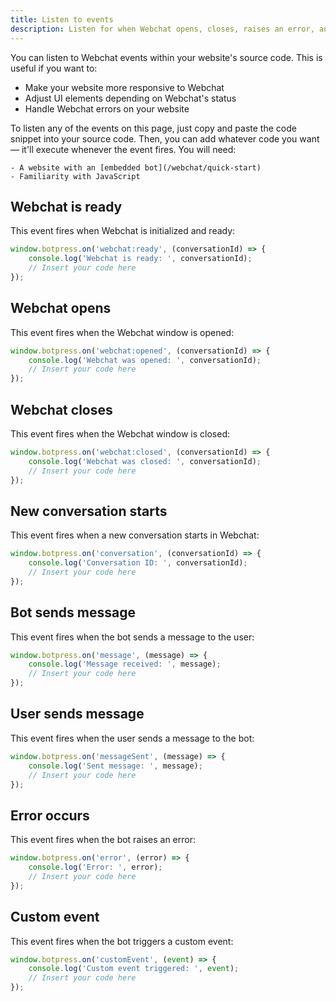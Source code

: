 ```yaml
---
title: Listen to events
description: Listen for when Webchat opens, closes, raises an error, and more.
---
```


You can listen to Webchat events within your website's source code. This is useful if you want to:

- Make your website more responsive to Webchat
- Adjust UI elements depending on Webchat's status
- Handle Webchat errors on your website

<Tip>
To listen any of the events on this page, just copy and paste the code snippet into your source code. Then, you can add whatever code you want — it'll execute whenever the event fires.
</Tip>

<Info>
    You will need:

    - A website with an [embedded bot](/webchat/quick-start)
    - Familiarity with JavaScript

</Info>

## Webchat is ready

This event fires when Webchat is initialized and ready:

``` javascript index.js {3}
window.botpress.on('webchat:ready', (conversationId) => {
	console.log('Webchat is ready: ', conversationId);
    // Insert your code here
});
```

## Webchat opens

This event fires when the Webchat window is opened:

``` javascript index.js {3}
window.botpress.on('webchat:opened', (conversationId) => {
    console.log('Webchat was opened: ', conversationId);
    // Insert your code here
});
```

## Webchat closes

This event fires when the Webchat window is closed:

``` javascript index.js {3}
window.botpress.on('webchat:closed', (conversationId) => {
    console.log('Webchat was closed: ', conversationId);
    // Insert your code here
});
```

## New conversation starts

This event fires when a new conversation starts in Webchat:

``` javascript index.js {3}
window.botpress.on('conversation', (conversationId) => {
	console.log('Conversation ID: ', conversationId);
    // Insert your code here
});
```

## Bot sends message

This event fires when the bot sends a message to the user:

``` javascript index.js {3}
window.botpress.on('message', (message) => {
	console.log('Message received: ', message);
    // Insert your code here
});
```

## User sends message

This event fires when the user sends a message to the bot:

``` javascript index.js {3}
window.botpress.on('messageSent', (message) => {
	console.log('Sent message: ', message);
    // Insert your code here
});
```

## Error occurs

This event fires when the bot raises an error:

``` javascript index.js {3}
window.botpress.on('error', (error) => {
	console.log('Error: ', error);
    // Insert your code here
});
```

## Custom event

This event fires when the bot triggers a custom event:

``` javascript index.js {3}
window.botpress.on('customEvent', (event) => {
    console.log('Custom event triggered: ', event);
	// Insert your code here
});
```